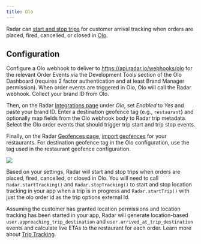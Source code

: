 ```yaml
---
title: Olo
---
```


Radar can [start and stop trips](/trip-tracking) for customer arrival tracking when orders are placed, fired, cancelled, or closed in [Olo](https://www.olo.com).

## Configuration

Configure a Olo webhook to deliver to https://api.radar.io/webhooks/olo for the relevant Order Events via the Development Tools section of the Olo Dashboard (requires 2 factor authentication and at least Brand Manager permission). When order events are triggered in Olo, Olo will call the Radar webhook. Collect your brand ID from Olo.

Then, on the Radar [Integrations page](https://radar.io/dashboard/integrations) under *Olo*, set *Enabled* to *Yes* and paste your brand ID. Enter a destination geofence tag (e.g., `restaurant`) and optionally map fields from the Olo webhook body to Radar trip metadata. Select the Olo order events that should trigger trip start and trip stop events.

Finally, on the Radar [Geofences page](https://radar.io/dashboard/geofences), [import geofences](/geofences) for your restaurants. For destination geofence tag in the Olo configuration, use the tag used in the restaurant geofence configuration.

<img src="https://radar.io/static/img/integrations/olo_webhook_configuration.png" className="large" />

Based on your settings, Radar will start and stop trips when orders are placed, fired, cancelled, or closed in Olo. You will need to call `Radar.startTracking()` and `Radar.stopTracking()` to start and stop location tracking in your app when a trip is in progress and `Radar.startTrip()` with just the olo order id as the trip options external Id.

Assuming the customer has granted location permissions and location tracking has been started in your app, Radar will generate location-based `user.approaching_trip_destination` and `user.arrived_at_trip_destination` events and calculate live ETAs to the restaurant for each order. Learn more about [Trip Tracking](/trip-tracking).
